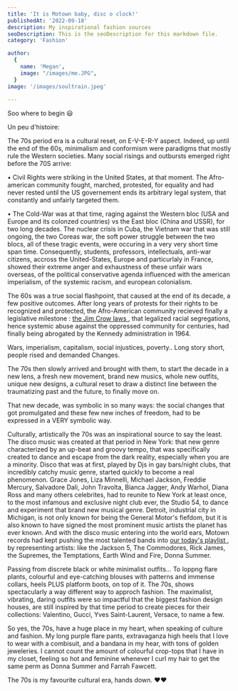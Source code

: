 ```yaml
---
title: 'It is Motown baby, disc o clock!'
publishedAt: '2022-09-18'
description: My inspirational fashion sources
seoDescription: This is the seoDescription for this markdown file.
category: 'Fashion'

author:
  {
    name: 'Megan',
    image: "/images/me.JPG",
  }
image: '/images/soultrain.jpeg'
  
---
```


Soo where to begin 😃

Un peu d'histoire: 

The 70s period era is a cultural reset, on E-V-E-R-Y aspect. Indeed, up until the end of the 60s, minimalism and conformism were paradigms that
mostly rule the Western societies. Many social risings and outbursts emerged right before the 70S arrive:

• Civil Rights were striking in the United States, at that moment. The Afro-american community fought, marched, protested, for equality
and had never rested until the US governement ends its arbitrary legal system, that constantly and unfairly targeted them.

• The Cold-War was at that time, raging against the Western bloc (USA and Europe and its colonzed countries) vs the East bloc (China and USSR), for two long decades. The nuclear crisis in Cuba, the Vietnam war that was still ongoing, the two Coreas war, the soft power struggle between the two blocs, 
all of these tragic events, were occuring in a very very short time span time. Consequently, students, professors, intellectuals, anti-war citizens, accross the United-States, Europe and particurlaly 
in France, showed their extreme anger and exhaustness of these unfair wars overseas, of the political conservative agenda influenced with the american imperialism, of the systemic racism, and european colonialism. 

The 60s was a true social flashpoint, that caused at the end of its decade, a few positive outcomes. After long years of protests for their rights to
be recognized and protected, the Afro-American community recieved finally a legislative milestone : <a href="https://www.britannica.com/event/Jim-Crow-law"> the Jim Crow laws </a>, that legalized racial segregations, hence systemic abuse against the oppressed community for centuries, had finally being abrogated by the Kennedy administration in 1964.

Wars, imperialism, capitalism, social injustices, poverty.. Long story short, people rised and demanded Changes.

The 70s then slowly arrived and brought with them, to start the decade in a new lens, a fresh new movement, brand new musics, whole new outfits, unique new designs, a cultural reset
to draw a distinct line between the traumatizing past and the future, to finally move on.

That new decade, was symbolic in so many ways: the social changes that got promulgated and these few new inches of freedom, had to be expressed in a VERY symbolic way.

Culturally, artistically the 70s was an inspirational source to say the least. The disco music was created at that period in New York: that new genre 
characterized by an up-beat and groovy tempo, that was specifically created to dance and escape from the dark reality, especially when you are a minority. Disco that was at first, played by Djs in gay bars/night clubs, 
that incredibly catchy music genre, started quickly to become a real phenomenon. Grace Jones, Liza Minnelli, Michael Jackson, Freddie Mercury, Salvadore Dali, John Travolta, Bianca Jagger, Andy Warhol, Diana Ross and many others celebrites, had to reunite to New York at least once, to the most infamous and exclusive night club ever, the Studio 54, 
to dance and experiment that brand new musical genre. Detroit, industrial city in Michigan, is not only known for being the General Motor's fiefdom, but it is also known to have signed the most prominent music artists the planet has ever known.
And with the disco music entering into the world ears, Motown records had kept pushing the most talented bands into  <a href="https://www.youtube.com/watch?v=U_s9QFJUTZ4"> our today's playlist </a>, by representing artists: like the Jackson 5, The Commodores, Rick James,
the Supremes, the Temptations, Earth Wind and Fire, Donna Summer.


Passing from discrete black or white minimalist outfits... To loppng flare plants, colourful and eye-catching blouses with patterns and immense collars, heels PLUS platform boots, on top of it. The 70s, shows spectacularly 
a way different way to approch fashion. The maximalist, vibrating, daring outfits were so impactful that the biggest fashion design houses, are still inspired by that time period
to create pieces for their collections: Valentino, Gucci, Yves Saint-Laurent, Versace, to name a few.

So yes, the 70s, have a huge place in my heart, when speaking of culture and fashion. My long purple flare pants, extravaganza high heels that I love to wear with a combisuit, and a bandana in my hear, with tons of golden jeweleries.
I cannot count the amount of colourful crop-tops that I have in my closet, feeling so hot and feminine whenever I curl my hair to get the same perm as Donna Summer and Farrah Fawcett. 

The 70s is my favourite cultural era, hands down. ❤️❤️











 

